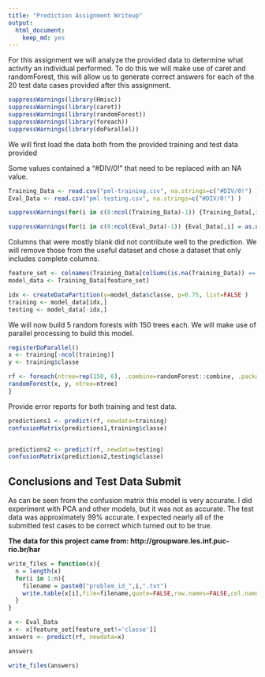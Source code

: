 ```yaml
---
title: "Prediction Assignment Writeup"
output: 
  html_document: 
    keep_md: yes
---
```


For this assignment we will analyze the provided data to determine what activity an individual performed. To do this we will make use of caret and randomForest, this will allow us to generate correct answers for each of the 20 test data cases provided after this assignment.


```r

suppressWarnings(library(Hmisc))
suppressWarnings(library(caret))
suppressWarnings(library(randomForest))
suppressWarnings(library(foreach))
suppressWarnings(library(doParallel))

```

We will first load the data both from the provided training and test data provided 

Some values contained a "#DIV/0!" that need to be replaced with an NA value.

```r
Training_Data <- read.csv("pml-training.csv", na.strings=c("#DIV/0!") )
Eval_Data <- read.csv("pml-testing.csv", na.strings=c("#DIV/0!") )
```

```r
suppressWarnings(for(i in c(8:ncol(Training_Data)-1)) {Training_Data[,i] = as.numeric(as.character(Training_Data[,i]))})

suppressWarnings(for(i in c(8:ncol(Eval_Data)-1)) {Eval_Data[,i] = as.numeric(as.character(Eval_Data[,i]))})
```

Columns that were mostly blank did not contribute well to the prediction. We will remove those from the useful dataset and chose a dataset that only includes complete columns. 

```r

feature_set <- colnames(Training_Data[colSums(is.na(Training_Data)) == 0])[-(1:7)]
model_data <- Training_Data[feature_set]

idx <- createDataPartition(y=model_data$classe, p=0.75, list=FALSE )
training <- model_data[idx,]
testing <- model_data[-idx,]

```

We will now build 5 random forests with 150 trees each. We will make use of parallel processing to build this model.

```r
registerDoParallel()
x <- training[-ncol(training)]
y <- training$classe

rf <- foreach(ntree=rep(150, 6), .combine=randomForest::combine, .packages='randomForest') %dopar% {
randomForest(x, y, ntree=ntree) 
}
```

Provide error reports for both training and test data.
```r
predictions1 <- predict(rf, newdata=training)
confusionMatrix(predictions1,training$classe)


predictions2 <- predict(rf, newdata=testing)
confusionMatrix(predictions2,testing$classe)
```

Conclusions and Test Data Submit
--------------------------------

As can be seen from the confusion matrix this model is very accurate. I did experiment with PCA and other models, but it was not as accurate. The test data was approximately 99% accurate. I expected nearly all of the submitted test cases to be correct which turned out to be true.

__The data for this project came from: http://groupware.les.inf.puc-rio.br/har __

```r
write_files = function(x){
  n = length(x)
  for(i in 1:n){
    filename = paste0("problem_id_",i,".txt")
    write.table(x[i],file=filename,quote=FALSE,row.names=FALSE,col.names=FALSE)
  }
}

```

```r
x <- Eval_Data
x <- x[feature_set[feature_set!='classe']]
answers <- predict(rf, newdata=x)

answers
```

```r
write_files(answers)
```